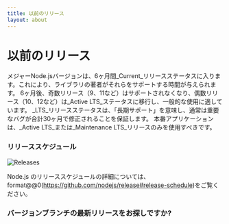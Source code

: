 ```yaml
---
title: 以前のリリース
layout: about
---
```


# 以前のリリース

メジャーNode.jsバージョンは、6ヶ月間\_Current\_リリースステータスに入ります。これにより、ライブラリの著者がそれらをサポートする時間が与えられます。
6ヶ月後、奇数リリース（9、11など）はサポートされなくなり、偶数リリース（10、12など）は\_Active LTS\_ステータスに移行し、一般的な使用に適しています。
\_LTS\_リリースステータスは、「長期サポート」を意味し、通常は重要なバグが合計30ヶ月で修正されることを保証します。
本番アプリケーションは、\_Active LTS\_または\_Maintenance LTS\_リリースのみを使用すべきです。

### リリーススケジュール

![Releases](https://raw.githubusercontent.com/nodejs/Release/main/schedule.svg?sanitize=true)

Node.js のリリーススケジュールの詳細については、format@@0(https://github.com/nodejs/release#release-schedule)をご覧ください。

### バージョンブランチの最新リリースをお探しですか?

<DownloadReleasesTable />
